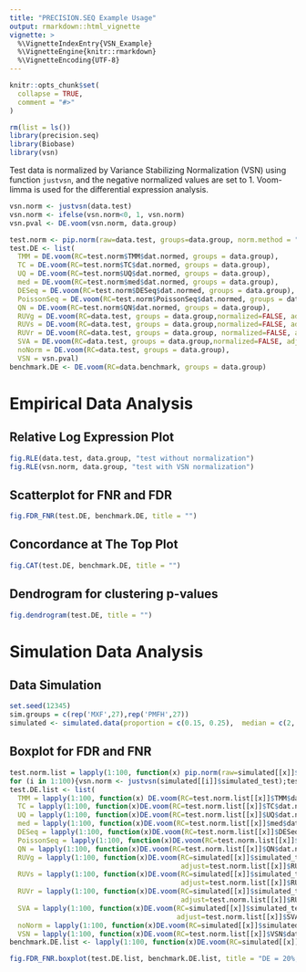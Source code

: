 ```yaml
---
title: "PRECISION.SEQ Example Usage"
output: rmarkdown::html_vignette
vignette: >
  %\VignetteIndexEntry{VSN_Example}
  %\VignetteEngine{knitr::rmarkdown}
  %\VignetteEncoding{UTF-8}
---
```


```r
knitr::opts_chunk$set(
  collapse = TRUE,
  comment = "#>"
)
```

```r
rm(list = ls())
library(precision.seq)
library(Biobase)
library(vsn)
```

Test data is normalized by Variance Stabilizing Normalization (VSN) using function `justvsn`, and the negative normalized values are set to 1. Voom-limma is used for the differential expression analysis.
```r
vsn.norm <- justvsn(data.test)
vsn.norm <- ifelse(vsn.norm<0, 1, vsn.norm)
vsn.pval <- DE.voom(vsn.norm, data.group)

test.norm <- pip.norm(raw=data.test, groups=data.group, norm.method = "all")
test.DE <- list(
  TMM = DE.voom(RC=test.norm$TMM$dat.normed, groups = data.group),
  TC = DE.voom(RC=test.norm$TC$dat.normed, groups = data.group),
  UQ = DE.voom(RC=test.norm$UQ$dat.normed, groups = data.group),
  med = DE.voom(RC=test.norm$med$dat.normed, groups = data.group),
  DESeq = DE.voom(RC=test.norm$DESeq$dat.normed, groups = data.group),
  PoissonSeq = DE.voom(RC=test.norm$PoissonSeq$dat.normed, groups = data.group),
  QN = DE.voom(RC=test.norm$QN$dat.normed, groups = data.group),
  RUVg = DE.voom(RC=data.test, groups = data.group,normalized=FALSE, adjust=test.norm$RUVg$adjust.factor),
  RUVs = DE.voom(RC=data.test, groups = data.group,normalized=FALSE, adjust=test.norm$RUVs$adjust.factor),
  RUVr = DE.voom(RC=data.test, groups = data.group, normalized=FALSE, adjust=test.norm$RUVr$adjust.factor),
  SVA = DE.voom(RC=data.test, groups = data.group,normalized=FALSE, adjust=test.norm$SVA$adjust.factor),
  noNorm = DE.voom(RC=data.test, groups = data.group),
  VSN = vsn.pval)
benchmark.DE <- DE.voom(RC=data.benchmark, groups = data.group)
```


# Empirical Data Analysis
## Relative Log Expression Plot
```r
fig.RLE(data.test, data.group, "test without normalization")
fig.RLE(vsn.norm, data.group, "test with VSN normalization")
```

## Scatterplot for FNR and FDR
```r
fig.FDR_FNR(test.DE, benchmark.DE, title = "")
```


## Concordance at The Top Plot
```r
fig.CAT(test.DE, benchmark.DE, title = "")
```


## Dendrogram for clustering p-values
```r
fig.dendrogram(test.DE, title = "")
```


# Simulation Data Analysis
## Data Simulation
```r
set.seed(12345)
sim.groups = c(rep('MXF',27),rep('PMFH',27))
simulated <- simulated.data(proportion = c(0.15, 0.25),  median = c(2, 4), numsets = 100)
```

## Boxplot for FDR and FNR
```r
test.norm.list = lapply(1:100, function(x) pip.norm(raw=simulated[[x]]$simulated_test, groups=sim.groups, norm.method = "all"))
for (i in 1:100){vsn.norm <- justvsn(simulated[[i]]$simulated_test);test.norm.list[[i]]$VSN$dat.normed = ifelse(vsn.norm<0, 1, vsn.norm)}
test.DE.list <- list(
  TMM = lapply(1:100, function(x) DE.voom(RC=test.norm.list[[x]]$TMM$dat.normed, groups = sim.groups)),
  TC = lapply(1:100, function(x)DE.voom(RC=test.norm.list[[x]]$TC$dat.normed, groups = sim.groups)),
  UQ = lapply(1:100, function(x)DE.voom(RC=test.norm.list[[x]]$UQ$dat.normed, groups = sim.groups)),
  med = lapply(1:100, function(x)DE.voom(RC=test.norm.list[[x]]$med$dat.normed, groups = sim.groups)),
  DESeq = lapply(1:100, function(x)DE.voom(RC=test.norm.list[[x]]$DESeq$dat.normed, groups = sim.groups)),
  PoissonSeq = lapply(1:100, function(x)DE.voom(RC=test.norm.list[[x]]$PoissonSeq$dat.normed, groups = sim.groups)),
  QN = lapply(1:100, function(x)DE.voom(RC=test.norm.list[[x]]$QN$dat.normed, groups = sim.groups)),
  RUVg = lapply(1:100, function(x)DE.voom(RC=simulated[[x]]$simulated_test, groups = sim.groups,normalized=FALSE,
                                          adjust=test.norm.list[[x]]$RUVg$adjust.factor)),
  RUVs = lapply(1:100, function(x)DE.voom(RC=simulated[[x]]$simulated_test, groups = sim.groups,normalized=FALSE,
                                          adjust=test.norm.list[[x]]$RUVs$adjust.factor)),
  RUVr = lapply(1:100, function(x)DE.voom(RC=simulated[[x]]$simulated_test, groups = sim.groups, normalized=FALSE,
                                          adjust=test.norm.list[[x]]$RUVr$adjust.factor)),
  SVA = lapply(1:100, function(x)DE.voom(RC=simulated[[x]]$simulated_test, groups = sim.groups,normalized=FALSE,
                                         adjust=test.norm.list[[x]]$SVA$adjust.factor)),
  noNorm = lapply(1:100, function(x)DE.voom(RC=simulated[[x]]$simulated_test, groups = sim.groups)),
  VSN = lapply(1:100, function(x)DE.voom(RC=test.norm.list[[x]]$VSN$dat.normed, groups = sim.groups)))
benchmark.DE.list <- lapply(1:100, function(x)DE.voom(RC=simulated[[x]]$simulated_benchmark, groups = sim.groups))

fig.FDR_FNR.boxplot(test.DE.list, benchmark.DE.list, title = "DE = 20%, median mean-diff = 3")
```
